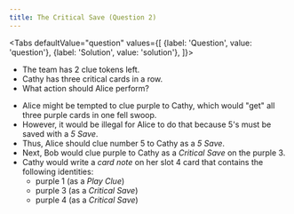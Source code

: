 ```yaml
---
title: The Critical Save (Question 2)
---
```



<BeginnersGuideProgress id="critical-save-question-2" />

<Tabs
  defaultValue="question"
  values={[
    {label: 'Question', value: 'question'},
    {label: 'Solution', value: 'solution'},
  ]}>
<TabItem value="question">

- The team has 2 clue tokens left.
- Cathy has three critical cards in a row.
- What action should Alice perform?

</TabItem>
<TabItem value="solution">

- Alice might be tempted to clue purple to Cathy, which would "get" all three purple cards in one fell swoop.
- However, it would be illegal for Alice to do that because 5's must be saved with a _5 Save_.
- Thus, Alice should clue number 5 to Cathy as a _5 Save_.
- Next, Bob would clue purple to Cathy as a _Critical Save_ on the purple 3.
- Cathy would write a _card note_ on her slot 4 card that contains the following identities:
  - purple 1 (as a _Play Clue_)
  - purple 3 (as a _Critical Save_)
  - purple 4 (as a _Critical Save_)

</TabItem>
</Tabs>

<CriticalSaveQuestion2 />
